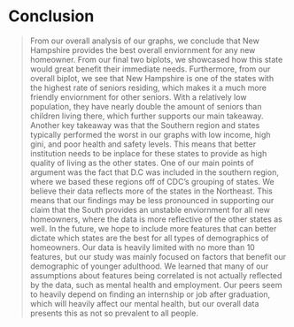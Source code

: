 # Conclusion

>From our overall analysis of our graphs, we conclude that New Hampshire provides the best overall enviornment for any new homeowner. From our final two biplots, we showcased how this state would great benefit their immediate needs. Furthermore, from our overall biplot, we see that New Hampshire is one of the states with the highest rate of seniors residing, which makes it a much more friendly enviornment for other seniors. With a relatively low population, they have nearly double the amount of seniors than children living there, which further supports our main takeaway. Another key takeaway was that the Southern region and states typically performed the worst in our graphs with low income, high gini, and poor health and safety levels. This means that better institution needs to be inplace for these states to provide as high quality of living as the other states.
>One of our main points of argument was the fact that D.C was included in the southern region, where we based these regions off of CDC's grouping of states. We believe their data reflects more of the states in the Northeast. This means that our findings may be less pronounced in supporting our claim that the South provides an unstable enviornment for all new homeowners, where the data is more reflective of the other states as well.
>In the future, we hope to include more features that can better dictate which states are the best for all types of demographics of homeowners. Our data is heavily limited with no more than 10 features, but our study was mainly focused on factors that benefit our demographic of younger adulthood.
>We learned that many of our assumptions about features being correlated is not actually reflected by the data, such as mental health and employment. Our peers seem to heavily depend on finding an internship or job after graduation, which will heavily affect our mental health, but our overall data presents this as not so prevalent to all people.
